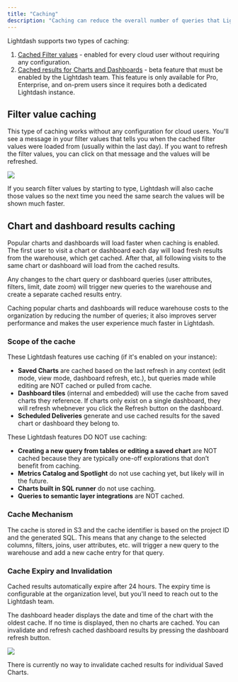 ```yaml
---
title: "Caching"
description: "Caching can reduce the overall number of queries that Lightdash executes against your data warehouse. Learn more about the types of caching and how to enable caching in this doc."
---
```


Lightdash supports two types of caching:

1. [Cached Filter values](#filter-value-caching) - enabled for every cloud user without requiring any configuration.
2. [Cached results for Charts and Dashboards](#chart-and-dashboard-results-caching) - beta feature that must be enabled by the Lightdash team. This feature is only available for Pro, Enterprise, and on-prem users since it requires both a dedicated Lightdash instance.

## Filter value caching

This type of caching works without any configuration for cloud users. You'll see a message in your filter values that tells you when the cached filter values were loaded from (usually within the last day). If you want to refresh the filter values, you can click on that message and the values will be refreshed.

![](/images/references/cached-filter.png)

If you search filter values by starting to type, Lightdash will also cache those values so the next time you need the same search the values will be shown much faster.

## Chart and dashboard results caching

Popular charts and dashboards will load faster when caching is enabled. The first user to visit a chart or dashboard each day will load fresh results from the warehouse, which get cached. After that, all following visits to the same chart or dashboard will load from the cached results.

Any changes to the chart query or dashboard queries (user attributes, filters, limit, date zoom) will trigger new queries to the warehouse and create a separate cached results entry.

Caching popular charts and dashboards will reduce warehouse costs to the organization by reducing the number of queries; it also improves server performance and makes the user experience much faster in Lightdash.

### Scope of the cache

These Lightdash features use caching (if it's enabled on your instance):

- **Saved Charts** are cached based on the last refresh in any context (edit mode, view mode, dashboard refresh, etc.), but queries made while editing are NOT cached or pulled from cache.
- **Dashboard tiles** (internal and embedded) will use the cache from saved charts they reference. If charts only exist on a single dashboard, they will refresh whebnever you click the Refresh button on the dashboard.
- **Scheduled Deliveries** generate and use cached results for the saved chart or dashboard they belong to.

These Lightdash features DO NOT use caching:

- **Creating a new query from tables or editing a saved chart** are NOT cached because they are typically one-off explorations that don’t benefit from caching.
- **Metrics Catalog and Spotlight** do not use caching yet, but likely will in the future.
- **Charts built in SQL runner** do not use caching.
- **Queries to semantic layer integrations** are NOT cached.

### Cache Mechanism

The cache is stored in S3 and the cache identifier is based on the project ID and the generated SQL. This means that any change to the selected columns, filters, joins, user attributes, etc. will trigger a new query to the warehouse and add a new cache entry for that query.

### Cache Expiry and Invalidation

Cached results automatically expire after 24 hours. The expiry time is configurable at the organization level, but you'll need to reach out to the Lightdash team.

The dashboard header displays the date and time of the chart with the oldest cache. If no time is displayed, then no charts are cached. You can invalidate and refresh cached dashboard results by pressing the dashboard refresh button.

![](/images/references/dashboard-cache-time.png)

<Info>
  There is currently no way to invalidate cached results for individual Saved Charts.
</Info>